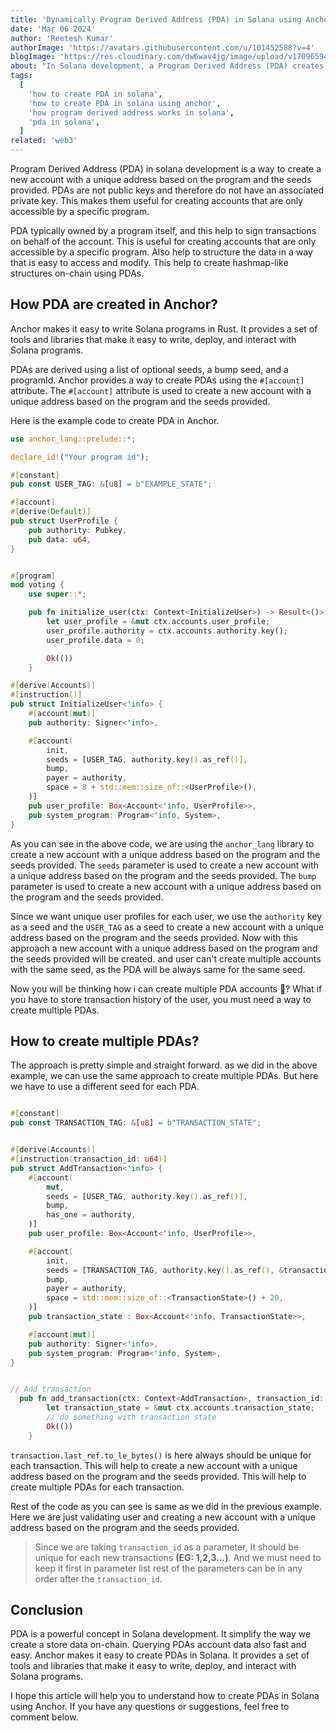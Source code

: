 ```yaml
---
title: 'Dynamically Program Derived Address (PDA) in Solana using Anchor'
date: 'Mar 06 2024'
author: 'Reetesh Kumar'
authorImage: 'https://avatars.githubusercontent.com/u/101452588?v=4'
blogImage: 'https://res.cloudinary.com/dw6wav4jg/image/upload/v1709659408/solana_w1z3ks.png'
about: "In Solana development, a Program Derived Address (PDA) creates a unique account address from a program and seeds. PDAs don't have an associated private key."
tags:
  [
    'how to create PDA in solana',
    'how to create PDA in solana using anchor',
    'how program derived address works in solana',
    'pda in solana',
  ]
related: 'web3'
---
```


<TableContent title="Dynamically Program Derived Address (PDA) in Solana using Anchor" />

Program Derived Address (PDA) in solana development is a way to create a new account with a unique address based on the program and the seeds provided. PDAs are not public keys and therefore do not have an associated private key. This makes them useful for creating accounts that are only accessible by a specific program.

PDA typically owned by a program itself, and this help to sign transactions on behalf of the account. This is useful for creating accounts that are only accessible by a specific program. Also help to structure the data in a way that is easy to access and modify. This help to create hashmap-like structures on-chain using PDAs.

## How PDA are created in Anchor?

Anchor makes it easy to write Solana programs in Rust. It provides a set of tools and libraries that make it easy to write, deploy, and interact with Solana programs.

PDAs are derived using a list of optional seeds, a bump seed, and a programId. Anchor provides a way to create PDAs using the `#[account]` attribute. The `#[account]` attribute is used to create a new account with a unique address based on the program and the seeds provided.

Here is the example code to create PDA in Anchor.

```rust
use anchor_lang::prelude::*;

declare_id!("Your program id");

#[constant]
pub const USER_TAG: &[u8] = b"EXAMPLE_STATE";

#[account]
#[derive(Default)]
pub struct UserProfile {
    pub authority: Pubkey,
    pub data: u64,
}


#[program]
mod voting {
    use super::*;

    pub fn initialize_user(ctx: Context<InitializeUser>) -> Result<()> {
        let user_profile = &mut ctx.accounts.user_profile;
        user_profile.authority = ctx.accounts.authority.key();
        user_profile.data = 0;

        Ok(())
    }

#[derive(Accounts)]
#[instruction()]
pub struct InitializeUser<'info> {
    #[account(mut)]
    pub authority: Signer<'info>,

    #[account(
        init,
        seeds = [USER_TAG, authority.key().as_ref()],
        bump,
        payer = authority,
        space = 8 + std::mem::size_of::<UserProfile>(),
    )]
    pub user_profile: Box<Account<'info, UserProfile>>,
    pub system_program: Program<'info, System>,
}
```

As you can see in the above code, we are using the `anchor_lang` library to create a new account with a unique address based on the program and the seeds provided. The `seeds` parameter is used to create a new account with a unique address based on the program and the seeds provided. The `bump` parameter is used to create a new account with a unique address based on the program and the seeds provided.

Since we want unique user profiles for each user, we use the `authority` key as a seed and the `USER_TAG` as a seed to create a new account with a unique address based on the program and the seeds provided. Now with this approach a new account with a unique address based on the program and the seeds provided will be created. and user can't create multiple accounts with the same seed, as the PDA will be always same for the same seed.

Now you will be thinking how i can create multiple PDA accounts 🤔? What if you have to store transaction history of the user, you must need a way to create multiple PDAs.

<Advertise title="Building DApps with React and Solidity on Ethereum" />

<Separator />

## How to create multiple PDAs?

The approach is pretty simple and straight forward. as we did in the above example, we can use the same approach to create multiple PDAs. But here we have to use a different seed for each PDA.

```rust

#[constant]
pub const TRANSACTION_TAG: &[u8] = b"TRANSACTION_STATE";


#[derive(Accounts)]
#[instruction(transaction_id: u64)]
pub struct AddTransaction<'info> {
    #[account(
        mut,
        seeds = [USER_TAG, authority.key().as_ref()],
        bump,
        has_one = authority,
    )]
    pub user_profile: Box<Account<'info, UserProfile>>,

    #[account(
        init,
        seeds = [TRANSACTION_TAG, authority.key().as_ref(), &transaction_id.last_ref.to_le_bytes()],
        bump,
        payer = authority,
        space = std::mem::size_of::<TransactionState>() + 20,
    )]
    pub transaction_state : Box<Account<'info, TransactionState>>,

    #[account(mut)]
    pub authority: Signer<'info>,
    pub system_program: Program<'info, System>,
}


// Add transaction
  pub fn add_transaction(ctx: Context<AddTransaction>, transaction_id: u64, ) -> Result<()> {
        let transaction_state = &mut ctx.accounts.transaction_state;
        // do something with transaction state
        Ok(())
    }
```

`transaction.last_ref.to_le_bytes()` is here always should be unique for each transaction. This will help to create a new account with a unique address based on the program and the seeds provided. This will help to create multiple PDAs for each transaction.

Rest of the code as you can see is same as we did in the previous example. Here we are just validating user and creating a new account with a unique address based on the program and the seeds provided.

> Since we are taking `transaction_id` as a parameter, It should be unique for each new transactions **(EG: 1,2,3...)**. And we must need to keep it first in parameter list rest of the parameters can be in any order after the `transaction_id`.

## Conclusion

PDA is a powerful concept in Solana development. It simplify the way we create a store data on-chain. Querying PDAs account data also fast and easy. Anchor makes it easy to create PDAs in Solana. It provides a set of tools and libraries that make it easy to write, deploy, and interact with Solana programs.

I hope this article will help you to understand how to create PDAs in Solana using Anchor. If you have any questions or suggestions, feel free to comment below.
